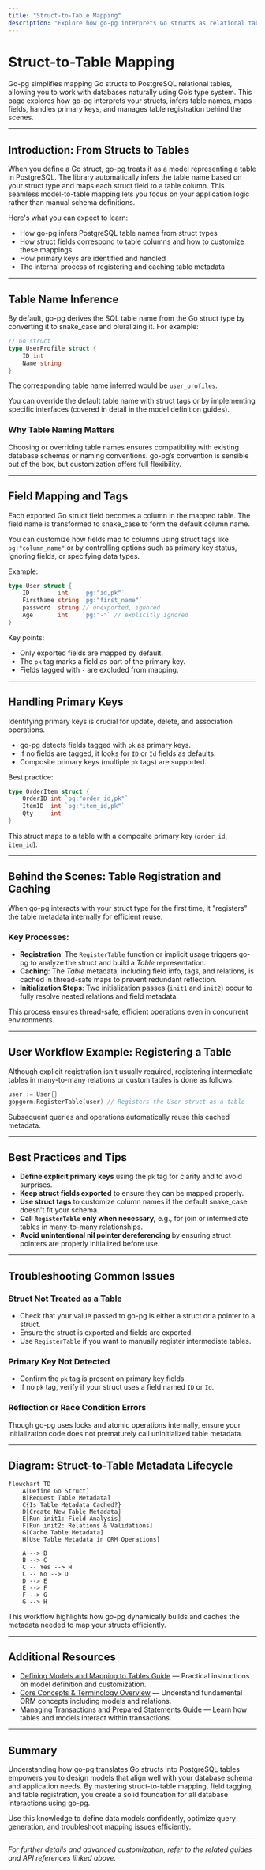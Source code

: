```yaml
---
title: "Struct-to-Table Mapping"
description: "Explore how go-pg interprets Go structs as relational tables, including table name inference, field mapping via tags, and handling of primary keys. Learn what happens behind the scenes during model registration and schema creation."
---
```


# Struct-to-Table Mapping

Go-pg simplifies mapping Go structs to PostgreSQL relational tables, allowing you to work with databases naturally using Go’s type system. This page explores how go-pg interprets your structs, infers table names, maps fields, handles primary keys, and manages table registration behind the scenes.

---

## Introduction: From Structs to Tables

When you define a Go struct, go-pg treats it as a model representing a table in PostgreSQL. The library automatically infers the table name based on your struct type and maps each struct field to a table column. This seamless model-to-table mapping lets you focus on your application logic rather than manual schema definitions.

Here's what you can expect to learn:

- How go-pg infers PostgreSQL table names from struct types
- How struct fields correspond to table columns and how to customize these mappings
- How primary keys are identified and handled
- The internal process of registering and caching table metadata

---

## Table Name Inference

By default, go-pg derives the SQL table name from the Go struct type by converting it to snake_case and pluralizing it. For example:

```go
// Go struct
type UserProfile struct {
    ID int
    Name string
}
```

The corresponding table name inferred would be `user_profiles`.

You can override the default table name with struct tags or by implementing specific interfaces (covered in detail in the model definition guides).

### Why Table Naming Matters

Choosing or overriding table names ensures compatibility with existing database schemas or naming conventions. go-pg’s convention is sensible out of the box, but customization offers full flexibility.

---

## Field Mapping and Tags

Each exported Go struct field becomes a column in the mapped table. The field name is transformed to snake_case to form the default column name.

You can customize how fields map to columns using struct tags like `pg:"column_name"` or by controlling options such as primary key status, ignoring fields, or specifying data types.

Example:

```go
type User struct {
    ID        int    `pg:"id,pk"`
    FirstName string `pg:"first_name"`
    password  string // unexported, ignored
    Age       int    `pg:"-"` // explicitly ignored
}
```

Key points:

- Only exported fields are mapped by default.
- The `pk` tag marks a field as part of the primary key.
- Fields tagged with `-` are excluded from mapping.

---

## Handling Primary Keys

Identifying primary keys is crucial for update, delete, and association operations.

- go-pg detects fields tagged with `pk` as primary keys.
- If no fields are tagged, it looks for `ID` or `Id` fields as defaults.
- Composite primary keys (multiple `pk` tags) are supported.

Best practice:

```go
type OrderItem struct {
    OrderID int `pg:"order_id,pk"`
    ItemID  int `pg:"item_id,pk"`
    Qty     int
}
```

This struct maps to a table with a composite primary key (`order_id`, `item_id`).

---

## Behind the Scenes: Table Registration and Caching

When go-pg interacts with your struct type for the first time, it "registers" the table metadata internally for efficient reuse.

### Key Processes:

- **Registration**: The `RegisterTable` function or implicit usage triggers go-pg to analyze the struct and build a *Table* representation.
- **Caching**: The *Table* metadata, including field info, tags, and relations, is cached in thread-safe maps to prevent redundant reflection.
- **Initialization Steps**: Two initialization passes (`init1` and `init2`) occur to fully resolve nested relations and field metadata.

This process ensures thread-safe, efficient operations even in concurrent environments.

---

## User Workflow Example: Registering a Table

Although explicit registration isn't usually required, registering intermediate tables in many-to-many relations or custom tables is done as follows:

```go
user := User{}
gopgorm.RegisterTable(user) // Registers the User struct as a table
```

Subsequent queries and operations automatically reuse this cached metadata.

---

## Best Practices and Tips

- **Define explicit primary keys** using the `pk` tag for clarity and to avoid surprises.
- **Keep struct fields exported** to ensure they can be mapped properly.
- **Use struct tags** to customize column names if the default snake_case doesn't fit your schema.
- **Call `RegisterTable` only when necessary,** e.g., for join or intermediate tables in many-to-many relationships.
- **Avoid unintentional nil pointer dereferencing** by ensuring struct pointers are properly initialized before use.

---

## Troubleshooting Common Issues

### Struct Not Treated as a Table

- Check that your value passed to go-pg is either a struct or a pointer to a struct.
- Ensure the struct is exported and fields are exported.
- Use `RegisterTable` if you want to manually register intermediate tables.

### Primary Key Not Detected

- Confirm the `pk` tag is present on primary key fields.
- If no `pk` tag, verify if your struct uses a field named `ID` or `Id`.

### Reflection or Race Condition Errors

Though go-pg uses locks and atomic operations internally, ensure your initialization code does not prematurely call uninitialized table metadata.

---

## Diagram: Struct-to-Table Metadata Lifecycle

```mermaid
flowchart TD
    A[Define Go Struct]
    B[Request Table Metadata]
    C{Is Table Metadata Cached?}
    D[Create New Table Metadata]
    E[Run init1: Field Analysis]
    F[Run init2: Relations & Validations]
    G[Cache Table Metadata]
    H[Use Table Metadata in ORM Operations]

    A --> B
    B --> C
    C -- Yes --> H
    C -- No --> D
    D --> E
    E --> F
    F --> G
    G --> H
```

This workflow highlights how go-pg dynamically builds and caches the metadata needed to map your structs efficiently.

---

## Additional Resources

- [Defining Models and Mapping to Tables Guide](/guides/getting-started/modeling-data-structs) — Practical instructions on model definition and customization.
- [Core Concepts & Terminology Overview](/overview/architecture-and-core-concepts/core-concepts-and-terminology) — Understand fundamental ORM concepts including models and relations.
- [Managing Transactions and Prepared Statements Guide](/guides/real-world-integration-patterns/transaction-management) — Learn how tables and models interact within transactions.

---

## Summary

Understanding how go-pg translates Go structs into PostgreSQL tables empowers you to design models that align well with your database schema and application needs. By mastering struct-to-table mapping, field tagging, and table registration, you create a solid foundation for all database interactions using go-pg.

Use this knowledge to define data models confidently, optimize query generation, and troubleshoot mapping issues efficiently.

---

*For further details and advanced customization, refer to the related guides and API references linked above.*
